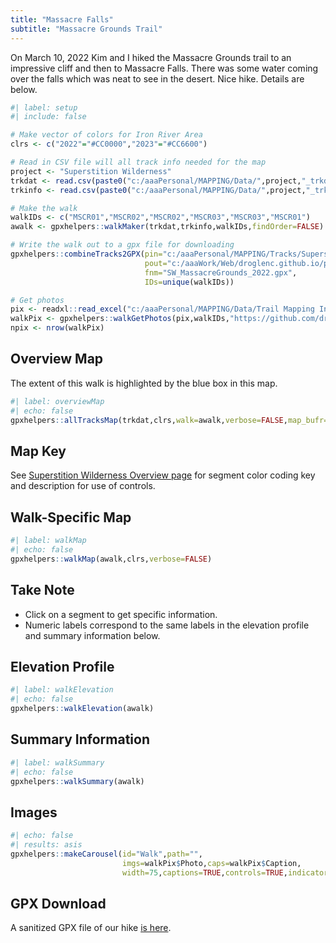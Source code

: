 ```yaml
---
title: "Massacre Falls"
subtitle: "Massacre Grounds Trail"
---
```


On March 10, 2022 Kim and I hiked the Massacre Grounds trail to an impressive cliff and then to Massacre Falls. There was some water coming over the falls which was neat to see in the desert. Nice hike. Details are below.

```r
#| label: setup
#| include: false

# Make vector of colors for Iron River Area
clrs <- c("2022"="#CC0000","2023"="#CC6600")

# Read in CSV file will all track info needed for the map
project <- "Superstition Wilderness"
trkdat <- read.csv(paste0("c:/aaaPersonal/MAPPING/Data/",project,"_trkdat.csv"))
trkinfo <- read.csv(paste0("c:/aaaPersonal/MAPPING/Data/",project,"_trkinfo.csv"))

# Make the walk
walkIDs <- c("MSCR01","MSCR02","MSCR02","MSCR03","MSCR03","MSCR01")
awalk <- gpxhelpers::walkMaker(trkdat,trkinfo,walkIDs,findOrder=FALSE)

# Write the walk out to a gpx file for downloading
gpxhelpers::combineTracks2GPX(pin="c:/aaaPersonal/MAPPING/Tracks/Superstition Wilderness",
                              pout="c:/aaaWork/Web/droglenc.github.io/personal/Hiking/gpx",
                              fnm="SW_MassacreGrounds_2022.gpx",
                              IDs=unique(walkIDs))

# Get photos
pix <- readxl::read_excel("c:/aaaPersonal/MAPPING/Data/Trail Mapping Info.xlsx",sheet="Photos")
walkPix <- gpxhelpers::walkGetPhotos(pix,walkIDs,"https://github.com/droglenc/MAPPING/raw/main/Images")
npix <- nrow(walkPix)
```

## Overview Map
The extent of this walk is highlighted by the blue box in this map.

```r
#| label: overviewMap
#| echo: false
gpxhelpers::allTracksMap(trkdat,clrs,walk=awalk,verbose=FALSE,map_bufr=0.0008)
```

:::{.callout-info appearance="simple"}
## Map Key
See [Superstition Wilderness Overview page](Superstition Wilderness.html) for segment color coding key and description for use of controls.
:::

## Walk-Specific Map
```r
#| label: walkMap
#| echo: false
gpxhelpers::walkMap(awalk,clrs,verbose=FALSE)
```

:::{.callout-note appearance="simple"}
## Take Note
- Click on a segment to get specific information.
- Numeric labels correspond to the same labels in the elevation profile and summary information below.
:::

## Elevation Profile
```r
#| label: walkElevation
#| echo: false
gpxhelpers::walkElevation(awalk)
```

## Summary Information
```r
#| label: walkSummary
#| echo: false
gpxhelpers::walkSummary(awalk)
```

## Images
```r
#| echo: false
#| results: asis
gpxhelpers::makeCarousel(id="Walk",path="",
                         imgs=walkPix$Photo,caps=walkPix$Caption,
                         width=75,captions=TRUE,controls=TRUE,indicators=FALSE)
```

## GPX Download
A sanitized GPX file of our hike [is here](gpx/SW_MassacreGrounds_2022.gpx).
